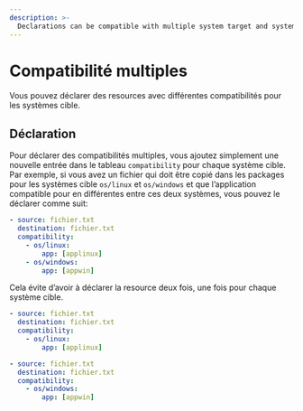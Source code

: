 ```yaml
---
description: >-
  Declarations can be compatible with multiple system target and system compatibility arguments
---
```



# Compatibilité multiples

Vous pouvez déclarer des resources avec différentes compatibilités pour les systèmes cible.

## Déclaration

Pour déclarer des compatibilités multiples, vous ajoutez simplement une nouvelle entrée dans le tableau `compatibility` pour chaque système cible. Par exemple, si vous avez un fichier qui doit être copié dans les packages pour les systèmes cible `os/linux` et `os/windows` et que l’application compatible pour en différentes entre ces deux systèmes, vous pouvez le déclarer comme suit:

<FileTree>
  <FileTree.Folder name="playbook" defaultOpen>
    <FileTree.Folder name=".git">
        <FileTree.File name="..." />
    </FileTree.Folder>
    <FileTree.Folder name=".aiop">
        <FileTree.File name="inventory_config.yml" />
        <FileTree.File name="inventory.yml" />
        <FileTree.File name="playbook.yml" />
    </FileTree.Folder>
    <FileTree.Folder name="resources" defaultOpen>
        <FileTree.File name=".aml" />
        <FileTree.File name="fichier.txt" />
    </FileTree.Folder>
  </FileTree.Folder>
</FileTree>

```yaml showLineNumbers {4-7} filename="resources/.aml"
- source: fichier.txt
  destination: fichier.txt
  compatibility:
    - os/linux:
        app: [applinux]
    - os/windows:
        app: [appwin]
```

Cela évite d’avoir à déclarer la resource deux fois, une fois pour chaque système cible.

```yaml showLineNumbers {4-5, 10-11} filename="resources/.aml"
- source: fichier.txt
  destination: fichier.txt
  compatibility:
    - os/linux:
        app: [applinux]

- source: fichier.txt
  destination: fichier.txt
  compatibility:
    - os/windows:
        app: [appwin]
```

